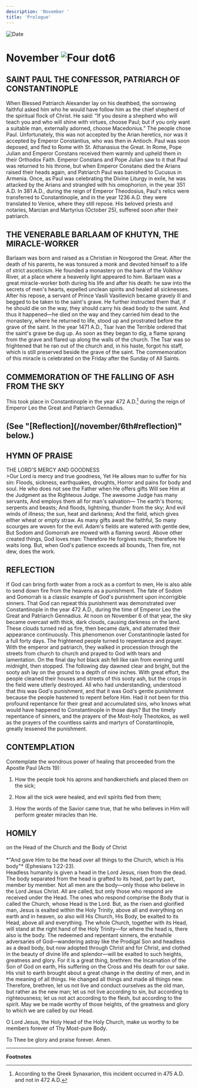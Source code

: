 ```yaml
---
description: 'November '
title: 'Prologue'
---
```


<RunningHead />
<Image src="/title-imprint.png" height={68} width={50} alt="Date" className="title-imprint"/>

# <div id="date">November <Image className="four-dot" src="/four-dot.png" height={15} width={15} alt="Four dot" />6</div>

## SAINT PAUL THE CONFESSOR, PATRIARCH OF CONSTANTINOPLE

When Blessed Patriarch Alexander lay on his deathbed, the sorrowing faithful asked him who he would have follow him as the chief shepherd of the spiritual flock of Christ. He said: "If you desire a shepherd who will teach you and who will shine with virtues, choose Paul; but if you only want a suitable man, externally adorned, choose Macedonius." The people chose Paul. Unfortunately, this was not accepted by the Arian heretics, nor was it accepted by Emperor Constantius, who was then in Antioch. Paul was soon deposed, and fled to Rome with St. Athanasius the Great. In Rome, Pope Julian and Emperor Constans received them warmly and upheld them in their Orthodox Faith. Emperor Constans and Pope Julian saw to it that Paul was returned to his throne, but when Emperor Constans died the Arians raised their heads again, and Patriarch Paul was banished to Cucusus in Armenia. Once, as Paul was celebrating the Divine Liturgy in exile, he was attacked by the Arians and strangled with his omophorion, in the year 351 A.D. In 381 A.D., during the reign of Emperor Theodosius, Paul's relics were transferred to Constantinople, and in the year 1236 A.D. they were translated to Venice, where they still repose. His beloved priests and notaries, Marcian and Martyrius (October 25), suffered soon after their patriarch.

## THE VENERABLE BARLAAM OF KHUTYN, THE MIRACLE-WORKER

Barlaam was born and raised as a Christian in Novgorod the Great. After the death of his parents, he was tonsured a monk and devoted himself to a life of strict asceticism. He founded a monastery on the bank of the Volkhov River, at a place where a heavenly light appeared to him. Barlaam was a great miracle-worker both during his life and after his death: he saw into the secrets of men's hearts, expelled unclean spirits and healed all sicknesses. After his repose, a servant of Prince Vasili Vasilievich became gravely ill and begged to be taken to the saint's grave. He further instructed them that, if he should die on the way, they should carry his dead body to the saint. And thus it happened—he died on the way and they carried him dead to the monastery, where he returned to life, stood up and prostrated before the grave of the saint. In the year 1471 A.D., Tsar Ivan the Terrible ordered that the saint's grave be dug up. As soon as they began to dig, a flame sprang from the grave and flared up along the walls of the church. The Tsar was so frightened that he ran out of the church and, in his haste, forgot his staff, which is still preserved beside the grave of the saint. The commemoration of this miracle is celebrated on the Friday after the Sunday of All Saints.

## COMMEMORATION OF THE FALLING OF ASH FROM THE SKY

This took place in Constantinople in the year 472 A.D.[^1] during the reign of Emperor Leo the Great and Patriarch Gennadius.
<br />
<h2>(See "[Reflection](/november/6th#reflection)" below.)</h2>


## HYMN OF PRAISE
<div style={{textAlign:'center', color:'crimson', fontWeight:'bold'}}>
THE LORD'S MERCY AND GOODNESS
</div>
>Our Lord is mercy and true goodness,  
Yet He allows man to suffer for his sin:  
Floods, sickness, earthquakes, droughts,  
Horror and pains for body and soul.  
He who does not see the Father when He offers gifts  
Will see Him at the Judgment as the Righteous Judge.  
The awesome Judge has many servants,  
And employs them all for man's salvation—  
The earth's thorns; serpents and beasts;  
And floods, lightning, thunder from the sky;  
And evil winds of illness; the sun, heat and darkness;  
And the field, which gives either wheat or empty straw.  
As many gifts await the faithful,  
So many scourges are woven for the evil.  
Adam's fields are watered with gentle dew,  
But Sodom and Gomorrah are mowed with a flaming sword.  
Above other created things, God loves man:  
Therefore He forgives much; therefore He waits long.  
But, when God's patience exceeds all bounds,  
Then fire, not dew, does the work.  


## REFLECTION

If God can bring forth water from a rock as a comfort to men, He is also able to send down fire from the heavens as a punishment. The fate of Sodom and Gomorrah is a classic example of God's punishment upon incorrigible sinners. That God can repeat this punishment was demonstrated over Constantinople in the year 472 A.D., during the time of Emperor Leo the Great and Patriarch Gennadius. At noon on November 6 of that year, the sky became overcast with thick, dark clouds, causing darkness on the land. These clouds turned red as fire, then became dark, and alternated their appearance continuously. This phenomenon over Constantinople lasted for a full forty days. The frightened people turned to repentance and prayer. With the emperor and patriarch, they walked in procession through the streets from church to church and prayed to God with tears and lamentation. On the final day hot black ash fell like rain from evening until midnight, then stopped. The following day dawned clear and bright, but the sooty ash lay on the ground to a depth of nine inches. With great effort, the people cleaned their houses and streets of this sooty ash, but the crops in the field were utterly destroyed. All who had understanding, understood that this was God's punishment, and that it was God's gentle punishment because the people hastened to repent before Him. Had it not been for this profound repentance for their great and accumulated sins, who knows what would have happened to Constantinople in those days? But the timely repentance of sinners, and the prayers of the Most-holy Theotokos, as well as the prayers of the countless saints and martyrs of Constantinople, greatly lessened the punishment.


## CONTEMPLATION

Contemplate the wondrous power of healing that proceeded from the Apostle Paul (Acts 19):

1. How the people took his aprons and handkerchiefs and placed them on the sick;

2. How all the sick were healed, and evil spirits fled from them;

3. How the words of the Savior came true, that he who believes in Him will perform greater miracles than He.


## HOMILY
<div style={{textAlign:'center', color:'crimson', fontWeight:'bold'}}>
on the Head of the Church and the Body of Christ
</div>
<br />
<div style={{textAlign:'right'}}>
*"And gave Him to be the head over all things to the Church, which is His body"* (Ephesians 1:22-23).
</div>
Headless humanity is given a head in the Lord Jesus, risen from the dead. The body separated from the head is grafted to its head, part by part, member by member. Not all men are the body—only those who believe in the Lord Jesus Christ. All are called, but only those who respond are received under the Head. The ones who respond comprise the Body that is called the Church, whose Head is the Lord. But, as the risen and glorified man, Jesus is exalted within the Holy Trinity, above all and everything on earth and in heaven, so also will His Church, His Body, be exalted to its Head, above all and everything. The whole Church, together with its Head, will stand at the right hand of the Holy Trinity—for where the head is, there also is the body. The redeemed and repentant sinners, the erstwhile adversaries of God—wandering astray like the Prodigal Son and headless as a dead body, but now adopted through Christ and for Christ, and clothed in the beauty of divine life and splendor—will be exalted to such heights, greatness and glory. For it is a great thing, brethren: the Incarnation of the Son of God on earth, His suffering on the Cross and His death for our sake. His visit to earth brought about a great change in the destiny of men, and in the meaning of all things. He changed all things and made all things new. Therefore, brethren, let us not live and conduct ourselves as the old man, but rather as the new man; let us not live according to sin, but according to righteousness; let us not act according to the flesh, but according to the spirit. May we be made worthy of those heights, of the greatness and glory to which we are called by our Head.

O Lord Jesus, the Holy Head of the Holy Church, make us worthy to be members forever of Thy Most-pure Body.

To Thee be glory and praise forever. Amen.

---
**Footnotes**

[^1]: According to the Greek Synaxarion, this incident occurred in 475 A.D. and not in 472 A.D.
 